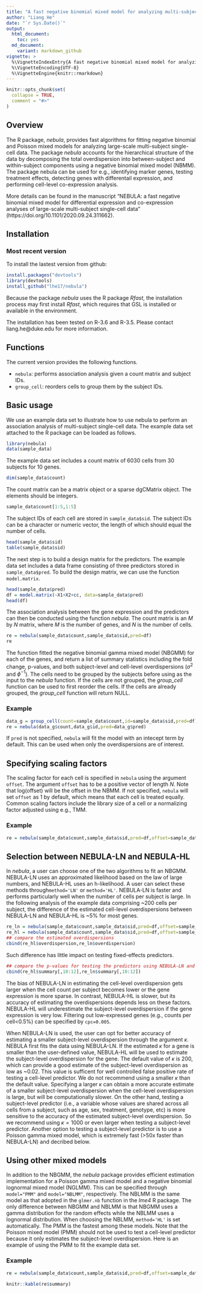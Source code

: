 ```yaml
---
title: "A fast negative binomial mixed model for analyzing multi-subject single-cell data"
author: "Liang He"
date: "`r Sys.Date()`"
output:
  html_document:
    toc: yes
  md_document:
    variant: markdown_github
vignette: >
  %\VignetteIndexEntry{A fast negative binomial mixed model for analyzing multi-subject single-cell data}
  %\VignetteEncoding{UTF-8}
  %\VignetteEngine{knitr::rmarkdown} 
---
```


```r
knitr::opts_chunk$set(
  collapse = TRUE,
  comment = "#>"
)
```

## Overview

The R package, *nebula*, provides fast algorithms for fitting negative binomial and Poisson mixed models for analyzing large-scale multi-subject single-cell data. The package *nebula* accounts for the hierarchical structure of the data by decomposing the total overdispersion into between-subject and within-subject components using a negative binomial mixed model (NBMM). The package nebula can be used for e.g., identifying marker genes, testing treatment effects, detecting genes with differentail expression, and performing cell-level co-expression analysis. 

More details can be found in the manuscript "NEBULA: a fast negative binomial mixed model for differential expression and co-expression analyses of large-scale multi-subject single-cell data" (https://doi.org/10.1101/2020.09.24.311662).

## Installation

### Most recent version

To install the lastest version from github:
```r
install.packages("devtools")
library(devtools)
install_github("lhe17/nebula")
```

Because the package *nebula* uses the R package *Rfast*, the installation process may first install *Rfast*, which requires that GSL is installed or available in the environment.

The installation has been tested on R-3.6 and R-3.5.
Please contact liang.he@duke.edu for more information.

## Functions

The current version provides the following functions.

  *  `nebula`: performs association analysis given a count matrix and subject IDs.
  *  `group_cell`: reorders cells to group them by the subject IDs.
  
## Basic usage

We use an example data set to illustrate how to use nebula to perform an association analysis of multi-subject single-cell data. The example data set attached to the R package can be loaded as follows.  

```r
library(nebula)
data(sample_data)
```
The example data set includes a count matrix of 6030 cells from 30 subjects for 10 genes. 

```r
dim(sample_data$count)
```
The count matrix can be a matrix object or a sparse dgCMatrix object. The elements should be integers. 

```r
sample_data$count[1:5,1:5]
```
The subject IDs of each cell are stored in ```sample_data$sid```. The subject IDs can be a character or numeric vector, the length of which should equal the number of cells.

```r
head(sample_data$sid)
table(sample_data$sid)
```
The next step is to build a design matrix for the predictors. The example data set includes a data frame consisting of three predictors stored in ```sample_data$pred```. To build the design matrix, we can use the function ```model.matrix```. 
```r
head(sample_data$pred)
df = model.matrix(~X1+X2+cc, data=sample_data$pred)
head(df)
```
The association analysis between the gene expression and the predictors can then be conducted using the function *nebula*. The count matrix is an *M* by *N* matrix, where *M* is the number of genes, and *N* is the number of cells.
```r
re = nebula(sample_data$count,sample_data$sid,pred=df)
re
```
The function fitted the negative binomial gamma mixed model (NBGMM) for each of the genes, and return a list of summary statistics including the fold change, p-values, and both subject-level and cell-level overdispersions ($\sigma^2$ and $\phi^{-1}$). The cells need to be grouped by the subjects before using as the input to the *nebula* function. If the cells are not grouped, the *group_cell* function can be used to first reorder the cells. If the cells are already grouped, the *group_cell* function will return NULL.

### Example
```r
data_g = group_cell(count=sample_data$count,id=sample_data$sid,pred=df)
re = nebula(data_g$count,data_g$id,pred=data_g$pred)
```
If ```pred``` is not specified, ```nebula``` will fit the model with an intecept term by default. This can be used when only the overdispersions are of interest.

## Specifying scaling factors

The scaling factor for each cell is specified in ```nebula``` using the argument ```offset```. The argument ```offset``` has to be a positive vector of length *N*. Note that log(offset) will be the offset in the NBMM. If not specified, ```nebula``` will set ```offset``` as 1 by default, which means that each cell is treated equally. Common scaling factors include the library size of a cell or a normalizing factor adjusted using e.g., TMM.

### Example
```r
re = nebula(sample_data$count,sample_data$sid,pred=df,offset=sample_data$offset)
```

## Selection between NEBULA-LN and NEBULA-HL

In *nebula*, a user can choose one of the two algorithms to fit an NBGMM. NEBULA-LN uses an approximated likelihood based on the law of large numbers, and NEBULA-HL uses an h-likelihood. A user can select these methods through```method='LN'``` or ```method='HL'```. NEBULA-LN is faster and performs particularly well when the number of cells per subject is large. In the following analysis of the example data comprising ~200 cells per subject, the difference of the estimated cell-level overdispersions between NEBULA-LN and NEBULA-HL is ~5% for most genes.
```r
re_ln = nebula(sample_data$count,sample_data$sid,pred=df,offset=sample_data$offset,method='LN')
re_hl = nebula(sample_data$count,sample_data$sid,pred=df,offset=sample_data$offset,method='HL')
## compare the estimated overdispersions
cbind(re_hl$overdispersion,re_ln$overdispersion)
```

Such difference has little impact on testing fixed-effects predictors. 
```r
## compare the p-values for testing the predictors using NEBULA-LN and NEBULA-HL
cbind(re_hl$summary[,10:12],re_ln$summary[,10:12])
```
The bias of NEBULA-LN in estimating the cell-level overdispersion gets larger when the cell count per subject becomes lower or the gene expression is more sparse. In contrast, NEBULA-HL is slower, but its accuracy of estimating the overdispersions depends less on these factors. NEBULA-HL will underestimate the subject-level overdispersion if the gene expression is very low. Filtering out low-expressed genes (e.g., counts per cell<0.5%) can be specified by ```cpc=0.005```. 


When NEBULA-LN is used, the user can opt for better accuracy of estimating a smaller subject-level overdispersion through the argument $\kappa$. NEBULA first fits the data using NEBULA-LN. If the estimated $\kappa$ for a gene is smaller than the user-defined value, NEBULA-HL will be used to estimate the subject-level overdispersion for the gene. The default value of $\kappa$ is 200, which can provide a good estimate of the subject-level overdispersion as low as ~0.02. This value is sufficent for well controlled false positive rate of testing a cell-level predictor. We do not recommend using a smaller $\kappa$ than the default value. Specifying a larger $\kappa$ can obtain a more accurate estimate of a smaller subject-level overdispersion when the cell-level overdispersion is large, but will be computationally slower. On the other hand, testing a subject-level predictor (i.e., a variable whose values are shared across all cells from a subject, such as age, sex, treatment, genotype, etc) is more sensitive to the accuracy of the estimated subject-level overdispersion. So we recommend using $\kappa=1000$ or even larger when testing a subject-level predictor. Another option to testing a subject-level predictor is to use a Poisson gamma mixed model, which is extremely fast (>50x faster than NEBULA-LN) and decribed below.  

## Using other mixed models

In addition to the NBGMM, the *nebula* package provides efficient estimation implementation for a Poisson gamma mixed model and a negative binomial lognormal mixed model (NGLMM). This can be specified through ```model="PMM"``` and ```model="NBLMM"```, respectively. The NBLMM is the same model as that adopted in the ```glmer.nb``` function in the *lme4* R package. The only difference between NBGMM and NBLMM is that NBGMM uses a gamma distribution for the random effects while the NBLMM uses a lognormal distribution. When choosing the NBLMM, ```method='HL'``` is set automatically. The PMM is the fastest among these models. Note that the Poisson mixed model (PMM) should not be used to test a cell-level predictor because it only estimates the subject-level overdispersion. Here is an example of using the PMM to fit the example data set.

### Example
```r
re = nebula(sample_data$count,sample_data$sid,pred=df,offset=sample_data$offset,model='PMM')
```
```r
knitr::kable(re$summary)
```
 
